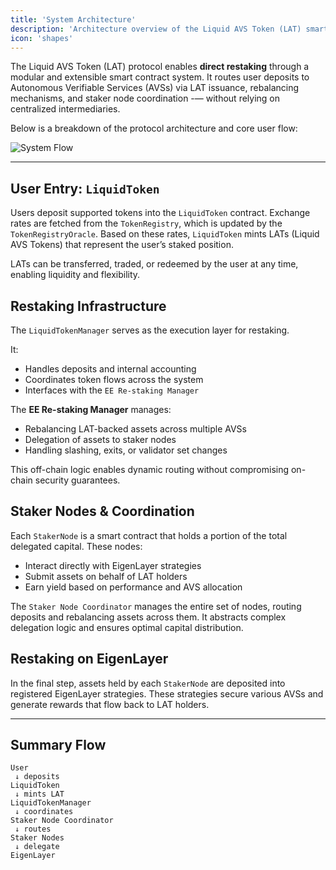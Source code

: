 ```yaml
---
title: 'System Architecture'
description: 'Architecture overview of the Liquid AVS Token (LAT) smart contracts'
icon: 'shapes'
---
```


The Liquid AVS Token (LAT) protocol enables **direct restaking** through a modular and extensible smart contract system. It routes user deposits to Autonomous Verifiable Services (AVSs) via LAT issuance, rebalancing mechanisms, and staker node coordination -— without relying on centralized intermediaries.

Below is a breakdown of the protocol architecture and core user flow:

<Frame type='glass'>
  <img src='/public/images/developer/smart-contracts/user-flow.png' alt='System Flow' />
</Frame>

---

## User Entry: `LiquidToken`

Users deposit supported tokens into the `LiquidToken` contract. Exchange rates are fetched from the `TokenRegistry`, which is updated by the `TokenRegistryOracle`. Based on these rates, `LiquidToken` mints LATs (Liquid AVS Tokens) that represent the user’s staked position.

LATs can be transferred, traded, or redeemed by the user at any time, enabling liquidity and flexibility.

## Restaking Infrastructure

The `LiquidTokenManager` serves as the execution layer for restaking. 

It:
- Handles deposits and internal accounting
- Coordinates token flows across the system
- Interfaces with the `EE Re-staking Manager`

The **EE Re-staking Manager** manages:

- Rebalancing LAT-backed assets across multiple AVSs
- Delegation of assets to staker nodes
- Handling slashing, exits, or validator set changes

This off-chain logic enables dynamic routing without compromising on-chain security guarantees.

## Staker Nodes & Coordination

Each `StakerNode` is a smart contract that holds a portion of the total delegated capital. These nodes:

- Interact directly with EigenLayer strategies
- Submit assets on behalf of LAT holders
- Earn yield based on performance and AVS allocation

The `Staker Node Coordinator` manages the entire set of nodes, routing deposits and rebalancing assets across them. It abstracts complex delegation logic and ensures optimal capital distribution.

## Restaking on EigenLayer

In the final step, assets held by each `StakerNode` are deposited into registered EigenLayer strategies. These strategies secure various AVSs and generate rewards that flow back to LAT holders.

---

## Summary Flow

```plaintext
User
 ↓ deposits
LiquidToken
 ↓ mints LAT
LiquidTokenManager
 ↓ coordinates
Staker Node Coordinator
 ↓ routes
Staker Nodes
 ↓ delegate
EigenLayer
```